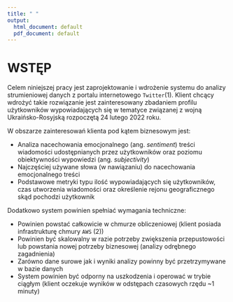 ```yaml
---
title: " "
output: 
  html_document: default
  pdf_document: default
---
```


# WSTĘP

Celem niniejszej pracy jest zaprojektowanie i wdrożenie systemu do analizy strumieniowej danych z portalu internetowego `Twitter`(1). Klient chcący wdrożyć takie rozwiązanie jest zainteresowany zbadaniem profilu użytkowników wypowiadających się w tematyce związanej z wojną Ukraińsko-Rosyjską rozpoczętą 24 lutego 2022 roku. 

W obszarze zainteresowań klienta pod kątem biznesowym jest:

-   Analiza nacechowania emocjonalnego (ang. _sentiment_) treści wiadomości udostępnianych przez użytkowników oraz poziomu obiektywności wypowiedzi (ang. _subjectivity_)
-   Najczęściej używane słowa (w nawiązaniu) do nacechowania emocjonalnego treści
-   Podstawowe metryki typu ilość wypowiadających się użytkowników, czas utworzenia wiadomości oraz określenie rejonu geograficznego skąd pochodzi użytkownik

Dodatkowo system powinien spełniać wymagania techniczne:

-   Powinien powstać całkowicie w chmurze obliczeniowej (klient posiada infrastrukturę chmury `AWS` (2))
-   Powinien być skalowalny w razie potrzeby zwiększenia przepustowości lub powstania nowej potrzeby biznesowej (analizy odrębnego zagadnienia)
-   Zarówno dane surowe jak i wyniki analizy powinny być przetrzymywane w bazie danych
-   System powinien być odporny na uszkodzenia i operować w trybie ciągłym (klient oczekuje wyników w odstępach czasowych rzędu ~1 minuty)